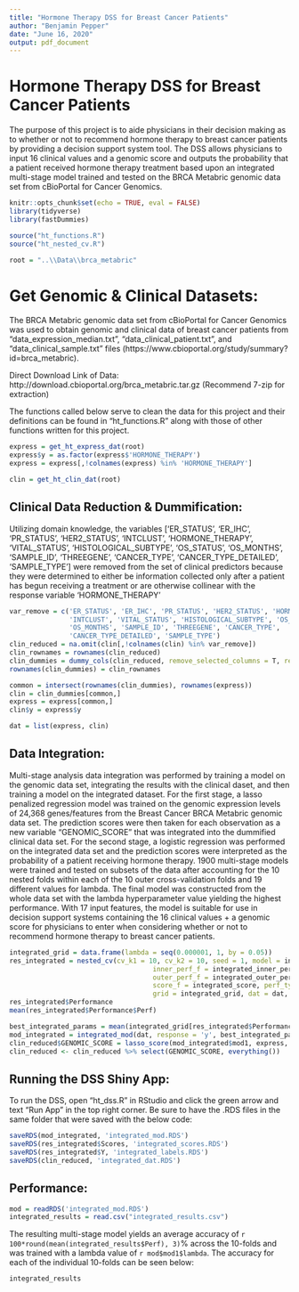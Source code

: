 ---
title: "Hormone Therapy DSS for Breast Cancer Patients"
author: "Benjamin Pepper"
date: "June 16, 2020"
output: pdf_document
---

# Hormone Therapy DSS for Breast Cancer Patients

The purpose of this project is to aide physicians in their decision making as to whether or not to recommend hormone therapy to breast cancer patients by providing a decision support system tool. The DSS allows physicians to input 16 clinical values and a genomic score and outputs the probability that a patient received hormone therapy treatment based upon an integrated multi-stage model trained and tested on the BRCA Metabric genomic data set from cBioPortal for Cancer Genomics.

```{r setup, include = FALSE}
knitr::opts_chunk$set(echo = TRUE, eval = FALSE)
library(tidyverse)
library(fastDummies)

source("ht_functions.R")
source("ht_nested_cv.R")

root = "..\\Data\\brca_metabric"
```

# Get Genomic & Clinical Datasets:

The BRCA Metabric genomic data set from cBioPortal for Cancer Genomics was used to obtain genomic and clinical data of breast cancer patients from "data_expression_median.txt", "data_clinical_patient.txt", and "data_clinical_sample.txt" files (https://www.cbioportal.org/study/summary?id=brca_metabric).

Direct Download Link of Data: http://download.cbioportal.org/brca_metabric.tar.gz
(Recommend 7-zip for extraction)

The functions called below serve to clean the data for this project and their definitions can be found in "ht_functions.R" along with those of other functions written for this project.

```{r}
express = get_ht_express_dat(root)
express$y = as.factor(express$'HORMONE_THERAPY')
express = express[,!colnames(express) %in% 'HORMONE_THERAPY']

clin = get_ht_clin_dat(root)
```

## Clinical Data Reduction & Dummification:

Utilizing domain knowledge, the variables ['ER_STATUS', 'ER_IHC', 'PR_STATUS', 'HER2_STATUS', 'INTCLUST', 'HORMONE_THERAPY', 'VITAL_STATUS', 'HISTOLOGICAL_SUBTYPE', 'OS_STATUS', 'OS_MONTHS', 'SAMPLE_ID', 'THREEGENE', 'CANCER_TYPE', 'CANCER_TYPE_DETAILED', 'SAMPLE_TYPE'] were removed from the set of clinical predictors because they were determined to either be information collected only after a patient has begun receiving a treatment or are otherwise collinear with the response variable 'HORMONE_THERAPY'

```{r}
var_remove = c('ER_STATUS', 'ER_IHC', 'PR_STATUS', 'HER2_STATUS', 'HORMONE_THERAPY',
               'INTCLUST', 'VITAL_STATUS', 'HISTOLOGICAL_SUBTYPE', 'OS_STATUS', 
               'OS_MONTHS', 'SAMPLE_ID', 'THREEGENE', 'CANCER_TYPE',
               'CANCER_TYPE_DETAILED', 'SAMPLE_TYPE')
clin_reduced = na.omit(clin[,!colnames(clin) %in% var_remove])
clin_rownames = rownames(clin_reduced)
clin_dummies = dummy_cols(clin_reduced, remove_selected_columns = T, remove_first_dummy=T)
rownames(clin_dummies) = clin_rownames

common = intersect(rownames(clin_dummies), rownames(express))
clin = clin_dummies[common,]
express = express[common,]
clin$y = express$y

dat = list(express, clin)
```

## Data Integration:

Multi-stage analysis data integration was performed by training a model on the genomic data set, integrating the results with the clinical daset, and then training a model on the integrated dataset. For the first stage, a lasso penalized regression model was trained on the genomic expression levels of 24,368 genes/features from the Breast Cancer BRCA Metabric genomic data set. The prediction scores were then taken for each observation as a new variable "GENOMIC_SCORE" that was integrated into the dummified clinical data set. For the second stage, a logistic regression was performed on the integrated data set and the prediction scores were interpreted as the probability of a patient receiving hormone therapy. 1900 multi-stage models were trained and tested on subsets of the data after accounting for the 10 nested folds within each of the 10 outer cross-validation folds and 19 different values for lambda. The final model was constructed from the whole data set with the lambda hyperparameter value yielding the highest performance. With 17 input features, the model is suitable for use in decision support systems containing the 16 clinical values + a genomic score for physicians to enter when considering whether or not to recommend hormone therapy to breast cancer patients.

```{r}
integrated_grid = data.frame(lambda = seq(0.000001, 1, by = 0.05))
res_integrated = nested_cv(cv_k1 = 10, cv_k2 = 10, seed = 1, model = integrated_mod,
									inner_perf_f = integrated_inner_perf, 
									outer_perf_f = integrated_outer_perf,
									score_f = integrated_score, perf_type = 'high',
									grid = integrated_grid, dat = dat, response = 'y')
res_integrated$Performance
mean(res_integrated$Performance$Perf)

best_integrated_params = mean(integrated_grid[res_integrated$Performance$BestParams,])
mod_integrated = integrated_mod(dat, response = 'y', best_integrated_params)
clin_reduced$GENOMIC_SCORE = lasso_score(mod_integrated$mod1, express, response = 'y')[,1]
clin_reduced <- clin_reduced %>% select(GENOMIC_SCORE, everything())
```

## Running the DSS Shiny App:

To run the DSS, open "ht_dss.R" in RStudio and click the green arrow and text "Run App" in the top right corner. Be sure to have the .RDS files in the same folder that were saved with the below code:

```{r}
saveRDS(mod_integrated, 'integrated_mod.RDS')
saveRDS(res_integrated$Scores, 'integrated_scores.RDS')
saveRDS(res_integrated$Y, 'integrated_labels.RDS')
saveRDS(clin_reduced, 'integrated_dat.RDS')
```

## Performance:

```{r, eval=TRUE}
mod = readRDS('integrated_mod.RDS')
integrated_results = read.csv("integrated_results.csv")
```

The resulting multi-stage model yields an average accuracy of `r 100*round(mean(integrated_results$Perf), 3)`% across the 10-folds and was trained with a lambda value of `r mod$mod1$lambda`. The accuracy for each of the individual 10-folds can be seen below:

```{r, eval= TRUE}
integrated_results
```

